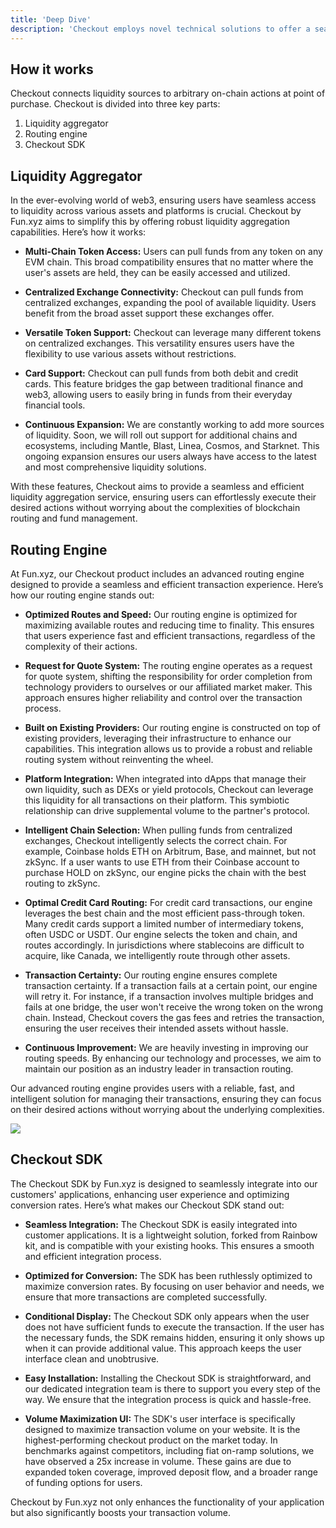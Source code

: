 ```yaml
---
title: 'Deep Dive'
description: 'Checkout employs novel technical solutions to offer a seamless user experience.'
---
```


## How it works

Checkout connects liquidity sources to arbitrary on-chain actions at point of purchase. Checkout is divided into three key parts:

1. Liquidity aggregator
2. Routing engine
3. Checkout SDK

## Liquidity Aggregator
In the ever-evolving world of web3, ensuring users have seamless access to liquidity across various assets and platforms is crucial. Checkout by Fun.xyz aims to simplify this by offering robust liquidity aggregation capabilities. Here’s how it works:

- **Multi-Chain Token Access:** Users can pull funds from any token on any EVM chain. This broad compatibility ensures that no matter where the user's assets are held, they can be easily accessed and utilized.

- **Centralized Exchange Connectivity:** Checkout can pull funds from centralized exchanges, expanding the pool of available liquidity. Users benefit from the broad asset support these exchanges offer.

- **Versatile Token Support:** Checkout can leverage many different tokens on centralized exchanges. This versatility ensures users have the flexibility to use various assets without restrictions.

- **Card Support:** Checkout can pull funds from both debit and credit cards. This feature bridges the gap between traditional finance and web3, allowing users to easily bring in funds from their everyday financial tools.

- **Continuous Expansion:** We are constantly working to add more sources of liquidity. Soon, we will roll out support for additional chains and ecosystems, including Mantle, Blast, Linea, Cosmos, and Starknet. This ongoing expansion ensures our users always have access to the latest and most comprehensive liquidity solutions.

With these features, Checkout aims to provide a seamless and efficient liquidity aggregation service, ensuring users can effortlessly execute their desired actions without worrying about the complexities of blockchain routing and fund management.





## Routing Engine
At Fun.xyz, our Checkout product includes an advanced routing engine designed to provide a seamless and efficient transaction experience. Here’s how our routing engine stands out:

- **Optimized Routes and Speed:** Our routing engine is optimized for maximizing available routes and reducing time to finality. This ensures that users experience fast and efficient transactions, regardless of the complexity of their actions.

- **Request for Quote System:** The routing engine operates as a request for quote system, shifting the responsibility for order completion from technology providers to ourselves or our affiliated market maker. This approach ensures higher reliability and control over the transaction process.

- **Built on Existing Providers:** Our routing engine is constructed on top of existing providers, leveraging their infrastructure to enhance our capabilities. This integration allows us to provide a robust and reliable routing system without reinventing the wheel.

- **Platform Integration:** When integrated into dApps that manage their own liquidity, such as DEXs or yield protocols, Checkout can leverage this liquidity for all transactions on their platform. This symbiotic relationship can drive supplemental volume to the partner's protocol.

- **Intelligent Chain Selection:** When pulling funds from centralized exchanges, Checkout intelligently selects the correct chain. For example, Coinbase holds ETH on Arbitrum, Base, and mainnet, but not zkSync. If a user wants to use ETH from their Coinbase account to purchase HOLD on zkSync, our engine picks the chain with the best routing to zkSync.

- **Optimal Credit Card Routing:** For credit card transactions, our engine leverages the best chain and the most efficient pass-through token. Many credit cards support a limited number of intermediary tokens, often USDC or USDT. Our engine selects the token and chain, and routes accordingly. In jurisdictions where stablecoins are difficult to acquire, like Canada, we intelligently route through other assets.

- **Transaction Certainty:** Our routing engine ensures complete transaction certainty. If a transaction fails at a certain point, our engine will retry it. For instance, if a transaction involves multiple bridges and fails at one bridge, the user won't receive the wrong token on the wrong chain. Instead, Checkout covers the gas fees and retries the transaction, ensuring the user receives their intended assets without hassle.

- **Continuous Improvement:** We are heavily investing in improving our routing speeds. By enhancing our technology and processes, we aim to maintain our position as an industry leader in transaction routing.

Our advanced routing engine provides users with a reliable, fast, and intelligent solution for managing their transactions, ensuring they can focus on their desired actions without worrying about the underlying complexities.


<img src="/images/flow.png"></img>



## Checkout SDK
The Checkout SDK by Fun.xyz is designed to seamlessly integrate into our customers' applications, enhancing user experience and optimizing conversion rates. Here’s what makes our Checkout SDK stand out:

- **Seamless Integration:** The Checkout SDK is easily integrated into customer applications. It is a lightweight solution, forked from Rainbow kit, and is compatible with your existing hooks. This ensures a smooth and efficient integration process.

- **Optimized for Conversion:** The SDK has been ruthlessly optimized to maximize conversion rates. By focusing on user behavior and needs, we ensure that more transactions are completed successfully.

- **Conditional Display:** The Checkout SDK only appears when the user does not have sufficient funds to execute the transaction. If the user has the necessary funds, the SDK remains hidden, ensuring it only shows up when it can provide additional value. This approach keeps the user interface clean and unobtrusive.

- **Easy Installation:** Installing the Checkout SDK is straightforward, and our dedicated integration team is there to support you every step of the way. We ensure that the integration process is quick and hassle-free.

- **Volume Maximization UI:** The SDK's user interface is specifically designed to maximize transaction volume on your website. It is the highest-performing checkout product on the market today. In benchmarks against competitors, including fiat on-ramp solutions, we have observed a 25x increase in volume. These gains are due to expanded token coverage, improved deposit flow, and a broader range of funding options for users.

Checkout by Fun.xyz not only enhances the functionality of your application but also significantly boosts your transaction volume.
